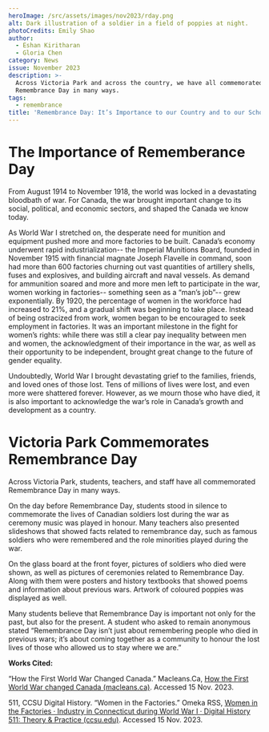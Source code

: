 ```yaml
---
heroImage: /src/assets/images/nov2023/rday.png
alt: Dark illustration of a soldier in a field of poppies at night.
photoCredits: Emily Shao
author:
  - Eshan Kiritharan
  - Gloria Chen
category: News
issue: November 2023
description: >-
  Across Victoria Park and across the country, we have all commemorated
  Remembrance Day in many ways.
tags:
  - remembrance
title: 'Remembrance Day: It’s Importance to our Country and to our School'
---
```


# The Importance of Rememberance Day

From August 1914 to November 1918, the world was locked in a devastating bloodbath of war. For Canada, the war brought important change to its social, political, and economic sectors, and shaped the Canada we know today.

&#x9;As World War I stretched on, the desperate need for munition and equipment pushed more and more factories to be built. Canada’s economy underwent rapid industrialization-- the Imperial Munitions Board, founded in November 1915 with financial magnate Joseph Flavelle in command, soon had more than 600 factories churning out vast quantities of artillery shells, fuses and explosives, and building aircraft and naval vessels. As demand for ammunition soared and more and more men left to participate in the war, women working in factories-- something seen as a “man’s job”-- grew exponentially. By 1920, the percentage of women in the workforce had increased to 21%, and a gradual shift was beginning to take place. Instead of being ostracized from work, women began to be encouraged to seek employment in factories. It was an important milestone in the fight for women’s rights: while there was still a clear pay inequality between men and women, the acknowledgment of their importance in the war, as well as their opportunity to be independent, brought great change to the future of gender equality.

&#x9;Undoubtedly, World War I brought devastating grief to the families, friends, and loved ones of those lost. Tens of millions of lives were lost, and even more were shattered forever. However, as we mourn those who have died, it is also important to acknowledge the war’s role in Canada’s growth and development as a country.

# Victoria Park Commemorates Remembrance Day

Across Victoria Park, students, teachers, and staff have all commemorated Remembrance Day in many ways.

On the day before Remembrance Day, students stood in silence to commemorate the lives of Canadian soldiers lost during the war as ceremony music was played in honour. Many teachers also presented slideshows that showed facts related to remembrance day, such as famous soldiers who were remembered and the role minorities played during the war.

On the glass board at the front foyer, pictures of soldiers who died were shown, as well as pictures of ceremonies related to Remembrance Day. Along with them were posters and history textbooks that showed poems and information about previous wars. Artwork of coloured poppies was displayed as well.

Many students believe that Remembrance Day is important not only for the past, but also for the present. A student who asked to remain anonymous stated “Remembrance Day isn’t just about remembering people who died in previous wars; it’s about coming together as a community to honour the lost lives of those who allowed us to stay where we are.”

**Works Cited:**

“How the First World War Changed Canada.” Macleans.Ca, [How the First World War changed Canada (macleans.ca)](https://macleans.ca/after-fighting-nation-changed/#:~:text=The%20war%20had%20created%20new,food%20and%20almost%20everything%20else). Accessed 15 Nov. 2023.

511, CCSU Digital History. “Women in the Factories.” Omeka RSS, [Women in the Factories · Industry in Connecticut during World War I · Digital History 511: Theory & Practice (ccsu.edu)](https://library.ccsu.edu/dighistFall16/exhibits/show/industry-ct-ww1/women-in-the-factories#:~:text=In%20the%20early%2020th%20century,in%20a%20number%20of%20roles). Accessed 15 Nov. 2023.
